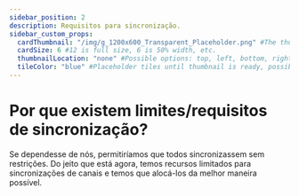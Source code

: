---
sidebar_position: 2
description: Requisitos para sincronização.
sidebar_custom_props:
  cardThumbnail: "/img/g_1200x600_Transparent_Placeholder.png" #The thumbnail on the category card.
  cardSize: 6 #12 is full size, 6 is 50% width, etc.
  thumbnailLocation: "none" #Possible options: top, left, bottom, right, none
  tileColor: "blue" #Placeholder tiles until thumbnail is ready, possible options: blue, cream, darkpurple, lightpurple, mauve, orange, pink, none
---

# Por que existem limites/requisitos de sincronização?

Se dependesse de nós, permitiríamos que todos sincronizassem sem restrições. Do jeito que está agora, temos recursos limitados para sincronizações de canais e temos que alocá-los da melhor maneira possível.